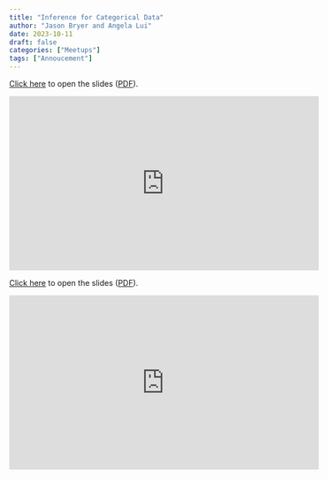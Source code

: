 ```yaml
---
title: "Inference for Categorical Data"
author: "Jason Bryer and Angela Lui"
date: 2023-10-11
draft: false
categories: ["Meetups"]
tags: ["Annoucement"]
---
```



[Click here](/slides/06-Inference_for_Categorical_Data.html#1) to open the slides ([PDF](/slides/06-Inference_for_Categorical_Data.pdf)).

<iframe width="560" height="315" src="https://www.youtube.com/embed/YzDBKFWS-sI" title="YouTube video player" frameborder="0" allow="accelerometer; autoplay; clipboard-write; encrypted-media; gyroscope; picture-in-picture" allowfullscreen></iframe>

<!--more-->

[Click here](/slides/06-Inference_for_Categorical_Data.html#1) to open the slides ([PDF](/slides/06-Inference_for_Categorical_Data.pdf)).

<iframe width="560" height="315" src="https://www.youtube.com/embed/YzDBKFWS-sI" title="YouTube video player" frameborder="0" allow="accelerometer; autoplay; clipboard-write; encrypted-media; gyroscope; picture-in-picture" allowfullscreen></iframe>



